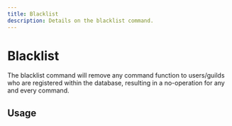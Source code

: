 ```yaml
---
title: Blacklist
description: Details on the blacklist command.
---
```


# Blacklist
The blacklist command will remove any command function to users/guilds who are registered within the database, resulting
in a no-operation for any and every command.

## Usage
